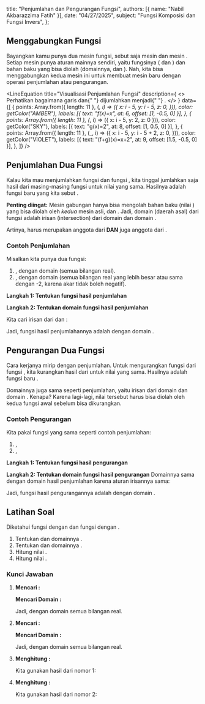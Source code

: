 
  title: "Penjumlahan dan Pengurangan Fungsi",
  authors: [{ name: "Nabil Akbarazzima Fatih" }],
  date: "04/27/2025",
  subject: "Fungsi Komposisi dan Fungsi Invers",
};

## Menggabungkan Fungsi

Bayangkan kamu punya dua mesin fungsi, sebut saja mesin <InlineMath math="f" /> dan mesin <InlineMath math="g" />. Setiap mesin punya aturan mainnya sendiri, yaitu fungsinya (<InlineMath math="f(x)" /> dan <InlineMath math="g(x)" />) dan bahan baku yang bisa diolah (domainnya, <InlineMath math="D_f" /> dan <InlineMath math="D_g" />). Nah, kita bisa menggabungkan kedua mesin ini untuk membuat mesin baru dengan operasi penjumlahan atau pengurangan.

<LineEquation
  title="Visualisasi Penjumlahan Fungsi"
  description={
    <>
      Perhatikan bagaimana garis <InlineMath math="f(x)=x" /> dan{" "}
      <InlineMath math="g(x)=2" /> dijumlahkan menjadi{" "}
      <InlineMath math="(f+g)(x)=x+2" />.
    </>
  }
  data={[
    {
      points: Array.from({ length: 11 }, (_, i) => ({
        x: i - 5,
        y: i - 5,
        z: 0,
      })),
      color: getColor("AMBER"),
      labels: [{ text: "f(x)=x", at: 6, offset: [1, -0.5, 0] }],
    },
    {
      points: Array.from({ length: 11 }, (_, i) => ({ x: i - 5, y: 2, z: 0 })),
      color: getColor("SKY"),
      labels: [{ text: "g(x)=2", at: 8, offset: [1, 0.5, 0] }],
    },
    {
      points: Array.from({ length: 11 }, (_, i) => ({
        x: i - 5,
        y: i - 5 + 2,
        z: 0,
      })),
      color: getColor("VIOLET"),
      labels: [{ text: "(f+g)(x)=x+2", at: 9, offset: [1.5, -0.5, 0] }],
    },
  ]}
/>

## Penjumlahan Dua Fungsi

Kalau kita mau menjumlahkan fungsi <InlineMath math="f" /> dan fungsi <InlineMath math="g" />, kita tinggal jumlahkan saja hasil dari masing-masing fungsi untuk nilai <InlineMath math="x" /> yang sama. Hasilnya adalah fungsi baru yang kita sebut <InlineMath math="(f+g)" />.

<BlockMath math="(f+g)(x) = f(x) + g(x)" />

**Penting diingat:** Mesin gabungan <InlineMath math="(f+g)" /> hanya bisa mengolah bahan baku (nilai <InlineMath math="x" />) yang bisa diolah oleh _kedua_ mesin asli, <InlineMath math="f" /> dan <InlineMath math="g" />. Jadi, domain (daerah asal) dari fungsi <InlineMath math="(f+g)" /> adalah irisan (intersection) dari domain <InlineMath math="f" /> dan domain <InlineMath math="g" />.

<BlockMath math="D_{f+g} = D_f \cap D_g" />

Artinya, <InlineMath math="x" /> harus merupakan anggota dari <InlineMath math="D_f" /> **DAN** juga anggota dari <InlineMath math="D_g" />.

### Contoh Penjumlahan

Misalkan kita punya dua fungsi:

1.  <InlineMath math="f(x) = x^2" />, dengan domain <InlineMath math="D_f = \{x | x \in \mathbb{R}\}" /> (semua
    bilangan real).
2.  <InlineMath math="g(x) = \sqrt{x+2}" />, dengan domain <InlineMath math="D_g = \{x | x \ge -2, x \in \mathbb{R}\}" /> (semua
    bilangan real yang lebih besar atau sama dengan -2, karena akar tidak boleh
    negatif).

**Langkah 1: Tentukan fungsi hasil penjumlahan**

<BlockMath math="(f+g)(x) = f(x) + g(x) = x^2 + \sqrt{x+2}" />

**Langkah 2: Tentukan domain fungsi hasil penjumlahan**

Kita cari irisan dari <InlineMath math="D_f" /> dan <InlineMath math="D_g" />:

<div className="flex flex-col gap-4">
  <BlockMath math="D_{f+g} = D_f \cap D_g = \{x | x \in \mathbb{R}\} \cap \{x | x \ge -2, x \in \mathbb{R}\}" />
  <BlockMath math="D_{f+g} = \{x | x \ge -2, x \in \mathbb{R}\}" />
</div>

Jadi, fungsi hasil penjumlahannya adalah <InlineMath math="(f+g)(x) = x^2 + \sqrt{x+2}" /> dengan domain <InlineMath math="\{x | x \ge -2, x \in \mathbb{R}\}" />.

## Pengurangan Dua Fungsi

Cara kerjanya mirip dengan penjumlahan. Untuk mengurangkan fungsi <InlineMath math="g" /> dari fungsi <InlineMath math="f" />, kita kurangkan hasil <InlineMath math="g(x)" /> dari <InlineMath math="f(x)" /> untuk nilai <InlineMath math="x" /> yang sama. Hasilnya adalah fungsi baru <InlineMath math="(f-g)" />.

<BlockMath math="(f-g)(x) = f(x) - g(x)" />

Domainnya juga sama seperti penjumlahan, yaitu irisan dari domain <InlineMath math="f" /> dan domain <InlineMath math="g" />. Kenapa? Karena lagi-lagi, nilai <InlineMath math="x" /> tersebut harus bisa diolah oleh kedua fungsi awal sebelum bisa dikurangkan.

<BlockMath math="D_{f-g} = D_f \cap D_g" />

### Contoh Pengurangan

Kita pakai fungsi yang sama seperti contoh penjumlahan:

1.  <InlineMath math="f(x) = x^2" />, <InlineMath math="D_f = \{x | x \in \mathbb{R}\}" />
2.  <InlineMath math="g(x) = \sqrt{x+2}" />, <InlineMath math="D_g = \{x | x \ge -2, x \in \mathbb{R}\}" />

**Langkah 1: Tentukan fungsi hasil pengurangan**

<BlockMath math="(f-g)(x) = f(x) - g(x) = x^2 - \sqrt{x+2}" />

**Langkah 2: Tentukan domain fungsi hasil pengurangan**
Domainnya sama dengan domain hasil penjumlahan karena aturan irisannya sama:

<BlockMath math="D_{f-g} = D_f \cap D_g = \{x | x \ge -2, x \in \mathbb{R}\}" />

Jadi, fungsi hasil pengurangannya adalah <InlineMath math="(f-g)(x) = x^2 - \sqrt{x+2}" /> dengan domain <InlineMath math="\{x | x \ge -2, x \in \mathbb{R}\}" />.

## Latihan Soal

Diketahui fungsi <InlineMath math="f(x) = 2x - 1" /> dengan <InlineMath math="D_f = \{x | x \in \mathbb{R}\}" /> dan fungsi <InlineMath math="g(x) = x^2 + 3" /> dengan <InlineMath math="D_g = \{x | x \in \mathbb{R}\}" />.

1.  Tentukan <InlineMath math="(f+g)(x)" /> dan domainnya <InlineMath math="D_{f+g}" />.
2.  Tentukan <InlineMath math="(f-g)(x)" /> dan domainnya <InlineMath math="D_{f-g}" />.
3.  Hitung nilai <InlineMath math="(f+g)(2)" />.
4.  Hitung nilai <InlineMath math="(f-g)(-1)" />.

### Kunci Jawaban

1.  **Mencari <InlineMath math="(f+g)(x)" />:**

    <div className="flex flex-col gap-4">
      <BlockMath math="(f+g)(x) = f(x) + g(x)" />
      <BlockMath math="= (2x - 1) + (x^2 + 3)" />
      <BlockMath math="= x^2 + 2x + 2" />
    </div>

    **Mencari Domain <InlineMath math="D_{f+g}" />:**

    <div className="flex flex-col gap-4">
      <BlockMath math="D_{f+g} = D_f \cap D_g" />
      <BlockMath math="= \{x | x \in \mathbb{R}\} \cap \{x | x \in \mathbb{R}\}" />
      <BlockMath math="= \{x | x \in \mathbb{R}\}" />
    </div>

    Jadi, <InlineMath math="(f+g)(x) = x^2 + 2x + 2" /> dengan domain semua bilangan real.

2.  **Mencari <InlineMath math="(f-g)(x)" />:**

    <div className="flex flex-col gap-4">
      <BlockMath math="(f-g)(x) = f(x) - g(x)" />
      <BlockMath math="= (2x - 1) - (x^2 + 3)" />
      <BlockMath math="= 2x - 1 - x^2 - 3" />
      <BlockMath math="= -x^2 + 2x - 4" />
    </div>

    **Mencari Domain <InlineMath math="D_{f-g}" />:**

    <div className="flex flex-col gap-4">
      <BlockMath math="D_{f-g} = D_f \cap D_g" />
      <BlockMath math="= \{x | x \in \mathbb{R}\} \cap \{x | x \in \mathbb{R}\}" />
      <BlockMath math="= \{x | x \in \mathbb{R}\}" />
    </div>

    Jadi, <InlineMath math="(f-g)(x) = -x^2 + 2x - 4" /> dengan domain semua bilangan real.

3.  **Menghitung <InlineMath math="(f+g)(2)" />:**

    Kita gunakan hasil dari nomor 1: <InlineMath math="(f+g)(x) = x^2 + 2x + 2" />

    <div className="flex flex-col gap-4">
      <BlockMath math="(f+g)(2) = (2)^2 + 2(2) + 2" />
      <BlockMath math="= 4 + 4 + 2" />
      <BlockMath math="= 10" />
    </div>

4.  **Menghitung <InlineMath math="(f-g)(-1)" />:**

    Kita gunakan hasil dari nomor 2: <InlineMath math="(f-g)(x) = -x^2 + 2x - 4" />

    <div className="flex flex-col gap-4">
      <BlockMath math="(f-g)(-1) = -(-1)^2 + 2(-1) - 4" />
      <BlockMath math="= -(1) - 2 - 4" />
      <BlockMath math="= -7" />
    </div>
